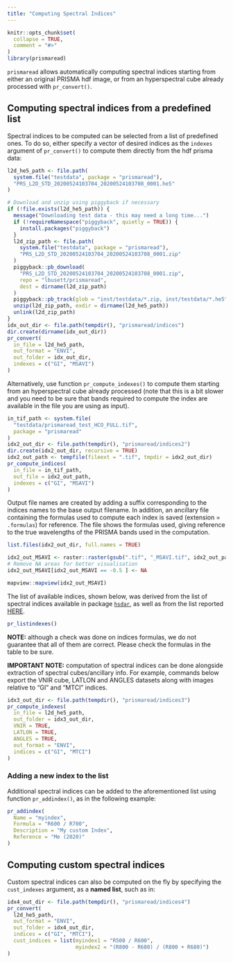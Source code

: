 ```yaml
---
title: "Computing Spectral Indices"
---
```


```r
knitr::opts_chunk$set(
  collapse = TRUE,
  comment = "#>"
)
library(prismaread)
```

`prismaread` allows automatically computing spectral indices starting from 
either an original PRISMA hdf image, or from an hyperspectral cube already 
processed with `pr_convert()`.

## Computing spectral indices from a predefined list 

Spectral indices to be computed can be selected from a list of predefined ones. 
To do so, either specify a vector of desired indices as the `indexes` argument 
of `pr_convert()` to compute them directly from the hdf prisma data:

```r
l2d_he5_path <- file.path(
  system.file("testdata", package = "prismaread"),
  "PRS_L2D_STD_20200524103704_20200524103708_0001.he5"
)

# Download and unzip using piggyback if necessary
if (!file.exists(l2d_he5_path)) {
  message("Downloading test data - this may need a long time...")
  if (!requireNamespace("piggyback", quietly = TRUE)) {
    install.packages("piggyback")
  }
  l2d_zip_path <- file.path(
    system.file("testdata", package = "prismaread"),
    "PRS_L2D_STD_20200524103704_20200524103708_0001.zip"
  )
  piggyback::pb_download(
    "PRS_L2D_STD_20200524103704_20200524103708_0001.zip",
    repo = "lbusett/prismaread",
    dest = dirname(l2d_zip_path)
  )
  piggyback::pb_track(glob = "inst/testdata/*.zip, inst/testdata/*.he5")
  unzip(l2d_zip_path, exdir = dirname(l2d_he5_path))
  unlink(l2d_zip_path)
}
idx_out_dir <- file.path(tempdir(), "prismaread/indices")
dir.create(dirname(idx_out_dir))
pr_convert(
  in_file = l2d_he5_path,
  out_format = "ENVI",
  out_folder = idx_out_dir, 
  indexes = c("GI", "MSAVI")
)
```

Alternatively, use function `pr_compute_indexes()` to compute them starting from 
an hyperspectral cube already processed (note that this is a bit slower and you
need to be sure that bands required to compute the index are available in the
file you are using as input).

```r
in_tif_path <- system.file(
  "testdata/prismaread_test_HCO_FULL.tif",
  package = "prismaread"
)
idx2_out_dir <- file.path(tempdir(), "prismaread/indices2")
dir.create(idx2_out_dir, recursive = TRUE)
idx2_out_path <- tempfile(fileext = ".tif", tmpdir = idx2_out_dir)
pr_compute_indices(
  in_file = in_tif_path,
  out_file = idx2_out_path,
  indexes = c("GI", "MSAVI")
)
```

Output file names are created by adding a suffix corresponding to the indices
names to the base output filename. In addition, an ancillary file containing 
the formulas used to compute each index is saved (extension = `.formulas`) 
for reference. The file shows the formulas used, giving reference to the true
wavelengths of the PRISMA bands used in the computation.

```r
list.files(idx2_out_dir, full.names = TRUE)

idx2_out_MSAVI <- raster::raster(gsub(".tif", "_MSAVI.tif", idx2_out_path))
# Remove NA areas for better visualisation
idx2_out_MSAVI[idx2_out_MSAVI == -0.5 ] <- NA

mapview::mapview(idx2_out_MSAVI)
```


The list of available indices, shown below, was derived from the list of 
spectral indices available in package 
[`hsdar`](https://cran.r-project.org/web/packages/hsdar/hsdar.pdf),
as well as from the list reported
[HERE](https://cubert-gmbh.com/applications/vegetation-indices/).

```r
pr_listindexes()
```

**NOTE:** although a check was done on indices formulas, we do not guarantee
that all of them are correct. Please check the formulas in the table to be sure.

**IMPORTANT NOTE:** computation of spectral indices can be done alongside 
extraction of spectral cubes/ancillary info. For example, commands below
export the VNIR cube, LATLON and ANGLES datasets along with
images relative to "GI" and "MTCI" indices. 

```r
idx3_out_dir <- file.path(tempdir(), "prismaread/indices3")
pr_compute_indexes(
  in_file = l2d_he5_path,
  out_folder = idx3_out_dir,
  VNIR = TRUE, 
  LATLON = TRUE, 
  ANGLES = TRUE,
  out_format = "ENVI",
  indices = c("GI", "MTCI")
)
```


### Adding a new index to the list

Additional spectral indices can be added to the aforementioned list using 
function `pr_addindex()`, as in the following example:

```r
pr_addindex(
  Name = "myindex", 
  Formula = "R600 / R700", 
  Description = "My custom Index", 
  Reference = "Me (2020)"
)
```

## Computing custom spectral indices

Custom spectral indices can also be computed on the fly by specifying the
`cust_indexes` argument, as a __named list__, such as in:

```r
idx4_out_dir <- file.path(tempdir(), "prismaread/indices4")
pr_convert(
  l2d_he5_path,
  out_format = "ENVI",
  out_folder = idx4_out_dir, 
  indices = c("GI", "MTCI"), 
  cust_indices = list(myindex1 = "R500 / R600",
                      myindex2 = "(R800 - R680) / (R800 + R680)")
)
```
